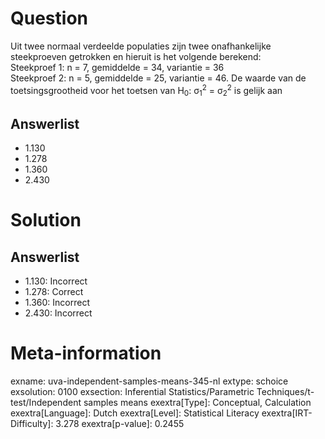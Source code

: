 Question
========

Uit twee normaal verdeelde populaties zijn twee onafhankelijke
steekproeven getrokken en hieruit is het volgende berekend:\
Steekproef 1: n = 7, gemiddelde = 34, variantie = 36\
Steekproef 2: n = 5, gemiddelde = 25, variantie = 46. De waarde van de
toetsingsgrootheid voor het toetsen van H~0~: σ~1~^2^ = σ~2~^2^ is
gelijk aan

Answerlist
----------

* 1.130
* 1.278
* 1.360
* 2.430

Solution
========

Answerlist
----------

* 1.130: Incorrect
* 1.278: Correct
* 1.360: Incorrect
* 2.430: Incorrect

Meta-information
================
exname: uva-independent-samples-means-345-nl
extype: schoice
exsolution: 0100
exsection: Inferential Statistics/Parametric Techniques/t-test/Independent samples means
exextra[Type]: Conceptual, Calculation
exextra[Language]: Dutch
exextra[Level]: Statistical Literacy
exextra[IRT-Difficulty]: 3.278
exextra[p-value]: 0.2455
